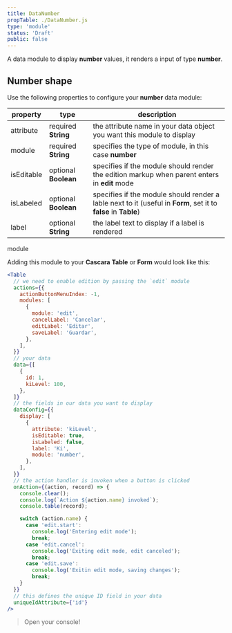 ```yaml
---
title: DataNumber
propTable: ./DataNumber.js
type: 'module'
status: 'Draft'
public: false
---
```


A data module to display **number** values, it renders a input of type **number**.

## Number shape

Use the following properties to configure your **number** data module:

| property   | type                 | description                                                                                                     |
| ---------- | -------------------- | --------------------------------------------------------------------------------------------------------------- |
| attribute  | required **String**  | the attribute name in your data object you want this module to display                                          |
| module     | required **String**  | specifies the type of module, in this case **number**                                                           |
| isEditable | optional **Boolean** | specifies if the module should render the edition markup when parent enters in **edit** mode                    |
| isLabeled  | optional **Boolean** | specifies if the module should render a lable next to it (useful in **Form**, set it to **false** in **Table**) |
| label      | optional **String**  | the label text to display if a label is rendered                                                                |

module

Adding this module to your **Cascara** **Table** or **Form** would look like this:

```jsx
<Table
  // we need to enable edition by passing the `edit` module
  actions={{
    actionButtonMenuIndex: -1,
    modules: [
      {
        module: 'edit',
        cancelLabel: 'Cancelar',
        editLabel: 'Editar',
        saveLabel: 'Guardar',
      },
    ],
  }}
  // your data
  data={[
    {
      id: 1,
      kiLevel: 100,
    },
  ]}
  // the fields in our data you want to display
  dataConfig={{
    display: [
      {
        attribute: 'kiLevel',
        isEditable: true,
        isLabeled: false,
        label: 'Ki',
        module: 'number',
      },
    ],
  }}
  // the action handler is invoken when a button is clicked
  onAction={(action, record) => {
    console.clear();
    console.log(`Action ${action.name} invoked`);
    console.table(record);

    switch (action.name) {
      case 'edit.start':
        console.log('Entering edit mode');
        break;
      case 'edit.cancel':
        console.log('Exiting edit mode, edit canceled');
        break;
      case 'edit.save':
        console.log('Exitin edit mode, saving changes');
        break;
    }
  }}
  // this defines the unique ID field in your data
  uniqueIdAttribute={'id'}
/>
```

> Open your console!
